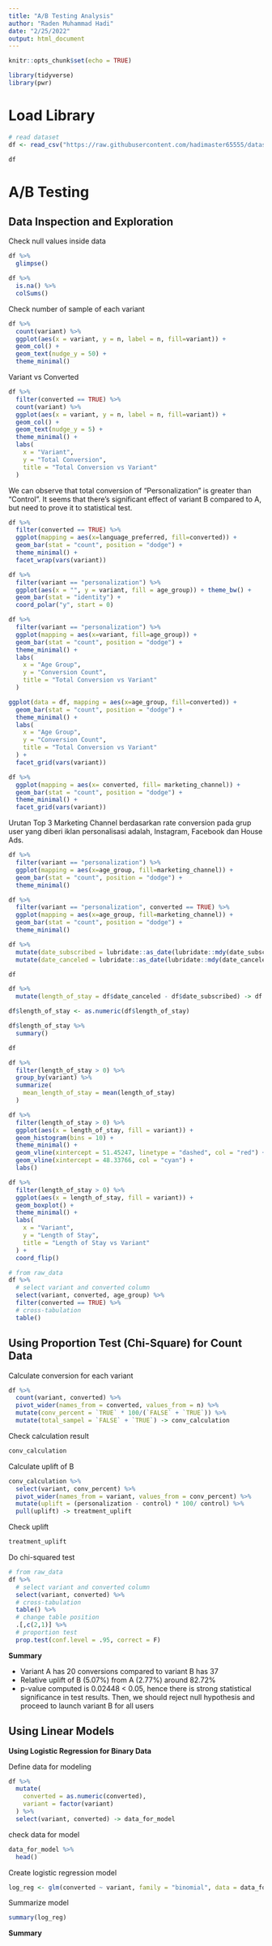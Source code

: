 ```yaml
---
title: "A/B Testing Analysis"
author: "Raden Muhammad Hadi"
date: "2/25/2022"
output: html_document
---
```


```r
knitr::opts_chunk$set(echo = TRUE)
```


```r
library(tidyverse)
library(pwr)
```

# Load Library

```r
# read dataset
df <- read_csv("https://raw.githubusercontent.com/hadimaster65555/dataset_for_teaching/main/dataset/marketing_campaign_experiment/marketing-clean.csv")
```
```r
df
```

# A/B Testing

## Data Inspection and Exploration

Check null values inside data

```r
df %>% 
  glimpse()
```

```r
df %>% 
  is.na() %>% 
  colSums()
```

Check number of sample of each variant

```r
df %>% 
  count(variant) %>% 
  ggplot(aes(x = variant, y = n, label = n, fill=variant)) + 
  geom_col() + 
  geom_text(nudge_y = 50) +
  theme_minimal()
```

Variant vs Converted

```r
df %>% 
  filter(converted == TRUE) %>% 
  count(variant) %>%
  ggplot(aes(x = variant, y = n, label = n, fill=variant)) + 
  geom_col() + 
  geom_text(nudge_y = 5) +
  theme_minimal() +
  labs(
    x = "Variant",
    y = "Total Conversion",
    title = "Total Conversion vs Variant"
  )
```

We can observe that total conversion of "Personalization" is greater than "Control". It seems that there's significant effect of variant B compared to A, but need to prove it to statistical test.


```r
df %>% 
  filter(converted == TRUE) %>% 
  ggplot(mapping = aes(x=language_preferred, fill=converted)) + 
  geom_bar(stat = "count", position = "dodge") +
  theme_minimal() +
  facet_wrap(vars(variant))
```

```r
df %>% 
  filter(variant == "personalization") %>% 
  ggplot(aes(x = "", y = variant, fill = age_group)) + theme_bw() + 
  geom_bar(stat = "identity") + 
  coord_polar("y", start = 0)
```



```r
df %>% 
  filter(variant == "personalization") %>%
  ggplot(mapping = aes(x=variant, fill=age_group)) + 
  geom_bar(stat = "count", position = "dodge") +
  theme_minimal() +
  labs(
    x = "Age Group",
    y = "Conversion Count",
    title = "Total Conversion vs Variant"
  )
```

```r
ggplot(data = df, mapping = aes(x=age_group, fill=converted)) + 
  geom_bar(stat = "count", position = "dodge") +
  theme_minimal() +
  labs(
    x = "Age Group",
    y = "Conversion Count",
    title = "Total Conversion vs Variant"
  ) + 
  facet_grid(vars(variant))
```

```r
df %>%
  ggplot(mapping = aes(x= converted, fill= marketing_channel)) + 
  geom_bar(stat = "count", position = "dodge") +
  theme_minimal() +
  facet_grid(vars(variant))
```
Urutan Top 3 Marketing Channel berdasarkan rate conversion pada grup user yang diberi iklan personalisasi adalah, Instagram, Facebook dan House Ads.

```r
df %>% 
  filter(variant == "personalization") %>% 
  ggplot(mapping = aes(x=age_group, fill=marketing_channel)) + 
  geom_bar(stat = "count", position = "dodge") +
  theme_minimal()
```


```r
df %>% 
  filter(variant == "personalization", converted == TRUE) %>% 
  ggplot(mapping = aes(x=age_group, fill=marketing_channel)) + 
  geom_bar(stat = "count", position = "dodge") +
  theme_minimal()
```


```r
df %>% 
  mutate(date_subscribed = lubridate::as_date(lubridate::mdy(date_subscribed))) %>%
  mutate(date_canceled = lubridate::as_date(lubridate::mdy(date_canceled))) -> df
```

```r
df
```


```r
df %>% 
  mutate(length_of_stay = df$date_canceled - df$date_subscribed) -> df
```

```r
df$length_of_stay <- as.numeric(df$length_of_stay)
```

```r
df$length_of_stay %>% 
  summary()
```

```r
df
```


```r
df %>% 
  filter(length_of_stay > 0) %>% 
  group_by(variant) %>% 
  summarize(
    mean_length_of_stay = mean(length_of_stay)
  )
```

```r
df %>% 
  filter(length_of_stay > 0) %>% 
  ggplot(aes(x = length_of_stay, fill = variant)) + 
  geom_histogram(bins = 10) +
  theme_minimal() +
  geom_vline(xintercept = 51.45247, linetype = "dashed", col = "red") +
  geom_vline(xintercept = 48.33766, col = "cyan") +
  labs()
```


```r
df %>% 
  filter(length_of_stay > 0) %>% 
  ggplot(aes(x = length_of_stay, fill = variant)) + 
  geom_boxplot() +
  theme_minimal() +
  labs(
    x = "Variant",
    y = "Length of Stay",
    title = "Length of Stay vs Variant"
  ) + 
  coord_flip()
```




```r
# from raw_data
df %>% 
  # select variant and converted column
  select(variant, converted, age_group) %>%
  filter(converted == TRUE) %>% 
  # cross-tabulation
  table() 
```



## Using Proportion Test (Chi-Square) for Count Data

Calculate conversion for each variant

```r
df %>% 
  count(variant, converted) %>% 
  pivot_wider(names_from = converted, values_from = n) %>% 
  mutate(conv_percent = `TRUE` * 100/(`FALSE` + `TRUE`)) %>% 
  mutate(total_sampel = `FALSE` + `TRUE`) -> conv_calculation
```

Check calculation result

```r
conv_calculation
```

Calculate uplift of B

```r
conv_calculation %>% 
  select(variant, conv_percent) %>% 
  pivot_wider(names_from = variant, values_from = conv_percent) %>% 
  mutate(uplift = (personalization - control) * 100/ control) %>% 
  pull(uplift) -> treatment_uplift
```

Check uplift

```r
treatment_uplift
```

Do chi-squared test

```r
# from raw_data
df %>% 
  # select variant and converted column
  select(variant, converted) %>% 
  # cross-tabulation
  table() %>%
  # change table position
  .[,c(2,1)] %>% 
  # proportion test
  prop.test(conf.level = .95, correct = F)
```

**Summary**

- Variant A has 20 conversions compared to variant B has 37
- Relative uplift of B (5.07%) from A (2.77%) around 82.72%
- p-value computed is 0.02448 < 0.05, hence there is strong statistical significance in test results. Then, we should reject null hypothesis and proceed to launch variant B for all users


## Using Linear Models

**Using Logistic Regression for Binary Data**

Define data for modeling

```r
df %>% 
  mutate(
    converted = as.numeric(converted),
    variant = factor(variant)
  ) %>% 
  select(variant, converted) -> data_for_model
```

check data for model

```r
data_for_model %>% 
  head()
```

Create logistic regression model

```r
log_reg <- glm(converted ~ variant, family = "binomial", data = data_for_model)
```

Summarize model

```r
summary(log_reg)
```

**Summary**







